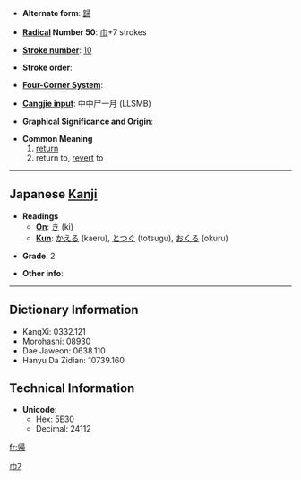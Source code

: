 * '''Alternate form''': [[歸]]

* '''[[Wiktionary:Chinese radical index| Radical]] Number 50''': [[Wiktionary:Chinese radical index 巾|巾]]+7 strokes

* '''[[Wiktionary:Chinese total strokes index|Stroke number]]''': [[Wiktionary:Chinese total strokes index 10|10]]

* '''Stroke order''': 

* '''[[Wiktionary:Chinese four corner index|Four-Corner System]]''': 

* '''[[Wiktionary:Chinese Cangjie index|Cangjie input]]''': 中中尸一月 (LLSMB)

* '''Graphical Significance and Origin''': 

* '''Common Meaning'''
*# [[return]]
*# return to, [[revert]] to

----

== Japanese [[Kanji]] ==

* '''Readings'''
** '''[[On]]''': [[き]] (ki)
** '''[[Kun]]''': [[かえる]] (kaeru), [[とつぐ]] (totsugu), [[おくる]] (okuru)

* '''Grade''': 2 [[Category:Grade 2 kanji|巾7]]

* '''Other info''':  

----

== Dictionary Information ==

* KangXi: 0332.121
* Morohashi: 08930
* Dae Jaweon: 0638.110
* Hanyu Da Zidian: 10739.160

== Technical Information ==

* '''Unicode''':
** Hex: 5E30
** Decimal: 24112

[[fr:帰]]